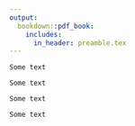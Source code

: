 ```yaml
---
output:
  bookdown::pdf_book:
    includes:
      in_header: preamble.tex
---
```



```block2
Some text
```

```block2
Some text
```

```block2
Some text
```

```block2
Some text
```